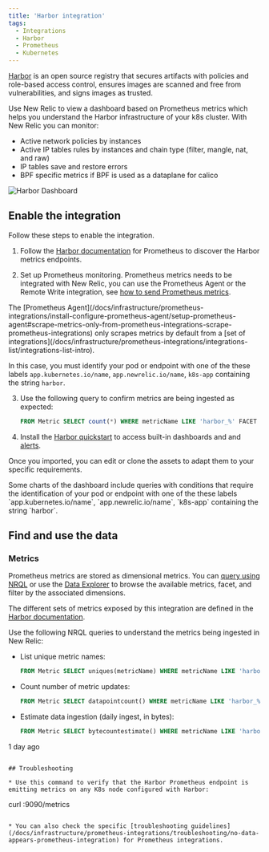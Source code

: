 ```yaml
---
title: 'Harbor integration'
tags:
  - Integrations
  - Harbor
  - Prometheus
  - Kubernetes
---
```



[Harbor](https://goharbor.io/)  is an open source registry that secures artifacts with policies and role-based access control, ensures images are scanned and free from vulnerabilities, and signs images as trusted.

Use New Relic to view a dashboard based on Prometheus metrics which helps you understand the Harbor infrastructure of your k8s cluster. With New Relic you can monitor:

* Active network policies by instances
* Active IP tables rules by instances and chain type (filter, mangle, nat, and raw)
* IP tables save and restore errors
* BPF specific metrics if BPF is used as a dataplane for calico

<img
  title="Harbor Dashboard"
  alt="Harbor Dashboard"
  src={kubernetesHarborDashboard}
/>

## Enable the integration

Follow these steps to enable the integration.

1. Follow the [Harbor documentation](https://goharbor.io/docs/2.2.0/administration/metrics/#scrapping-metrics-with-prometheus) for Prometheus to discover the Harbor metrics endpoints.

2. Set up Prometheus monitoring. Prometheus metrics needs to be integrated with New Relic, you can use the Prometheus Agent or the Remote Write integration, see [how to send Prometheus metrics](/docs/infrastructure/prometheus-integrations/install-configure-prometheus-agent/get-started/send-prometheus-metric-data-new-relic/).

  <Callout variant="important">
  The [Prometheus Agent](/docs/infrastructure/prometheus-integrations/install-configure-prometheus-agent/setup-prometheus-agent#scrape-metrics-only-from-prometheus-integrations-scrape-prometheus-integrations) only scrapes metrics by default from a [set of integrations](/docs/infrastructure/prometheus-integrations/integrations-list/integrations-list-intro).

  In this case, you must identify your pod or endpoint with one of the these labels `app.kubernetes.io/name`, `app.newrelic.io/name`, `k8s-app` containing the string `harbor`.
  </Callout>

3. Use the following query to confirm metrics are being ingested as expected:

    ```sql
    FROM Metric SELECT count(*) WHERE metricName LIKE 'harbor_%' FACET metricName LIMIT MAX
    ```

4. Install the [Harbor quickstart](https://newrelic.com/instant-observability/harbor-newrelic) to access built-in dashboards and and [alerts](/docs/alerts-applied-intelligence/new-relic-alerts/learn-alerts/introduction-alerts/).

  Once you imported, you can edit or clone the assets to adapt them to your specific requirements.

  <Callout variant="important">
  Some charts of the dashboard include queries with conditions that require the identification of your pod or endpoint with one of the these labels `app.kubernetes.io/name`, `app.newrelic.io/name`, `k8s-app` containing the string `harbor`.
  </Callout>


## Find and use the data

### Metrics

Prometheus metrics are stored as dimensional metrics. You can [query using NRQL](/docs/telemetry-data-platform/get-data/apis/query-metric-data-type/) or use the [Data Explorer](/docs/query-your-data/explore-query-data/browse-data/introduction-data-explorer/) to browse the available metrics, facet, and filter by the associated dimensions.

The different sets of metrics exposed by this integration are defined in the [Harbor documentation](https://goharbor.io/docs/2.2.0/administration/metrics/).

Use the following NRQL queries to understand the metrics being ingested in New Relic:

* List unique metric names:

  ```sql
  FROM Metric SELECT uniques(metricName) WHERE metricName LIKE 'harbor_%' LIMIT MAX
  ```

* Count number of metric updates:

  ```sql
  FROM Metric SELECT datapointcount() WHERE metricName LIKE 'harbor_%' LIMIT MAX
  ```

* Estimate data ingestion (daily ingest, in bytes):

	```sql
  FROM Metric SELECT bytecountestimate() WHERE metricName LIKE 'harbor_%' SINCE
1 day ago
  ```

## Troubleshooting

* Use this command to verify that the Harbor Prometheus endpoint is emitting metrics on any K8s node configured with Harbor:

  ```
  curl <Harbor-Pod-IP>:9090/metrics
  ```

* You can also check the specific [troubleshooting guidelines](/docs/infrastructure/prometheus-integrations/troubleshooting/no-data-appears-prometheus-integration) for Prometheus integrations.
